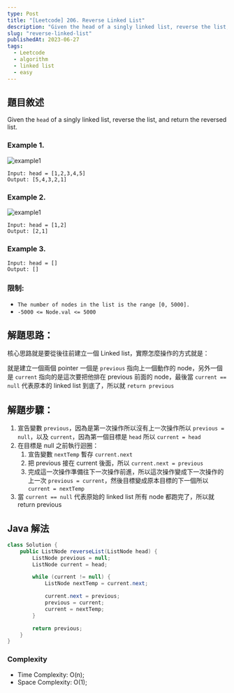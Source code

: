 ```yaml
---
type: Post
title: "[Leetcode] 206. Reverse Linked List"
description: "Given the head of a singly linked list, reverse the list, and return the reversed list."
slug: "reverse-linked-list"
publishedAt: 2023-06-27
tags:
  - Leetcode
  - algorithm
  - linked list
  - easy
---
```


## 題目敘述

Given the `head` of a singly linked list, reverse the list, and return the reversed list.

### Example 1.

<Image src="/blog/leetcode/reverse-linked-list/example1.jpg" alt="example1" />

```
Input: head = [1,2,3,4,5]
Output: [5,4,3,2,1]
```

### Example 2.

<Image
  src="/blog/leetcode/reverse-linked-list/example2.jpeg"
  alt="example1"
  height={240}
  width={240}
/>

```
Input: head = [1,2]
Output: [2,1]
```

### Example 3.

```
Input: head = []
Output: []
```

### 限制:

- `The number of nodes in the list is the range [0, 5000].`
- `-5000 <= Node.val <= 5000`

## 解題思路：

核心思路就是要從後往前建立一個 Linked list，實際怎麼操作的方式就是：

就是建立一個兩個 pointer 一個是 `previous` 指向上一個動作的 node，另外一個是 `current` 指向的是這次要把他排在 previous 前面的 node，最後當 `current == null` 代表原本的 linked list 到底了，所以就 `return previous`

## 解題步驟：

1. 宣告變數 `previous`，因為是第一次操作所以沒有上一次操作所以 `previous = null`，以及 `current`，因為第一個目標是 `head` 所以 `current = head`
2. 在目標是 null 之前執行迴圈：
   1. 宣告變數 `nextTemp` 暫存 `current.next`
   2. 把 previous 接在 current 後面，所以 `current.next = previous`
   3. 完成這一次操作準備往下一次操作前進，所以這次操作變成下一次操作的上一次 `previous = current`，然後目標變成原本目標的下一個所以 `current = nextTemp`
3. 當 `current == null` 代表原始的 linked list 所有 node 都跑完了，所以就 return previous

## Java 解法

```java
class Solution {
    public ListNode reverseList(ListNode head) {
        ListNode previous = null;
        ListNode current = head;

        while (current != null) {
            ListNode nextTemp = current.next;

            current.next = previous;
            previous = current;
            current = nextTemp;
        }

        return previous;
    }
}
```

### Complexity

- Time Complexity: O(n);
- Space Complexity: O(1);
